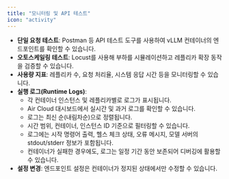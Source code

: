 ```yaml
---
title: "모니터링 및 API 테스트"
icon: "activity"
---
```


- **단일 요청 테스트**: Postman 등 API 테스트 도구를 사용하여 vLLM 컨테이너의 엔드포인트를 확인할 수 있습니다.
- **오토스케일링 테스트**: Locust를 사용해 부하를 시뮬레이션하고 레플리카 확장 동작을 검증할 수 있습니다.
- **사용량 지표**: 레플리카 수, 요청 처리율, 시스템 응답 시간 등을 모니터링할 수 있습니다.
- **실행 로그(Runtime Logs)**:
  - 각 컨테이너 인스턴스 및 레플리카별로 로그가 표시됩니다.
  - Air Cloud 대시보드에서 실시간 및 과거 로그를 확인할 수 있습니다.
  - 로그는 최신 순(내림차순)으로 정렬됩니다.
  - 시간 범위, 컨테이너, 인스턴스 ID 기준으로 필터링할 수 있습니다.
  - 로그에는 시작 명령어 출력, 헬스 체크 상태, 오류 메시지, 모델 서버의 stdout/stderr 정보가 포함됩니다.
  - 컨테이너가 실패한 경우에도, 로그는 일정 기간 동안 보존되어 디버깅에 활용할 수 있습니다.
- **설정 변경**: 엔드포인트 설정은 컨테이너가 정지된 상태에서만 수정할 수 있습니다.

